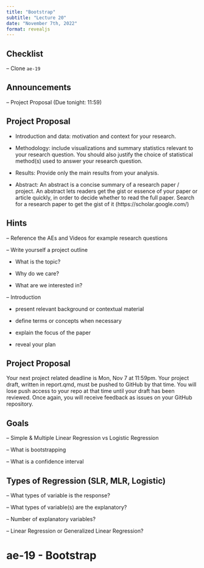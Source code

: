 ```yaml
---
title: "Bootstrap"
subtitle: "Lecture 20"
date: "November 7th, 2022"
format: revealjs
---
```


## Checklist

-- Clone `ae-19` 

## Announcements

-- Project Proposal (Due tonight: 11:59)


## Project Proposal {.smaller}

- Introduction and data: motivation and context for your research.

- Methodology: include visualizations and summary statistics relevant to your research question. You should also justify the choice of statistical method(s) used to answer your research question.

- Results: Provide only the main results from your analysis.

- Abstract: An abstract is a concise summary of a research paper / project. An abstract lets readers get the gist or essence of your paper or article quickly, in order to decide whether to read the full paper. Search for a research paper to get the gist of it (https://scholar.google.com/)

## Hints {.smaller}

-- Reference the AEs and Videos for example research questions 

-- Write yourself a project outline

- What is the topic?

- Why do we care?

- What are we interested in?

-- Introduction 

- present relevant background or contextual material

- define terms or concepts when necessary

- explain the focus of the paper 

- reveal your plan 



## Project Proposal 

Your next project related deadline is Mon, Nov 7 at 11:59pm. Your project draft, written in report.qmd, must be pushed to GitHub by that time. You will lose push access to your repo at that time until your draft has been reviewed. Once again, you will receive feedback as issues on your GitHub repository.

## Goals 

-- Simple \& Multiple Linear Regression vs Logistic Regression 

-- What is bootstrapping 

-- What is a confidence interval 

## Types of Regression (SLR, MLR, Logistic)

-- What types of variable is the response? 

-- What types of variable(s) are the explanatory? 

-- Number of explanatory variables?

-- Linear Regression or Generalized Linear Regression? 

# ae-19 - Bootstrap

